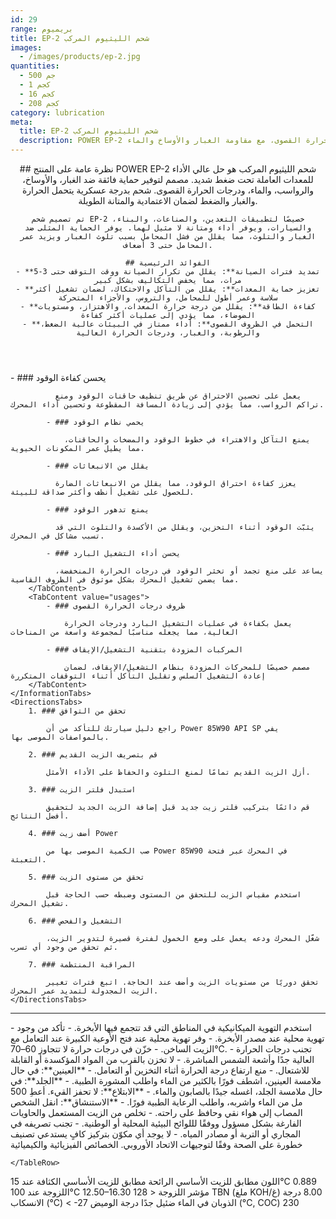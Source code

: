 ```yaml
---
id: 29
range: بريميوم
title: EP-2 شحم الليثيوم المركب
images:
  - /images/products/ep-2.jpg
quantities:
  - 500 جم
  - 1 كجم
  - 16 كجم
  - 208 كجم
category: lubrication
meta:
  title: EP-2 شحم الليثيوم المركب
  description: POWER EP-2 شحم ليثيوم مركب عالي الأداء، مصمم لتوفير حماية فائقة للمعدات العاملة تحت الضغط الشديد ودرجات الحرارة القصوى، مع مقاومة الغبار والأوساخ والماء.
---
```


<Header>
    ## نظرة عامة على المنتج
    POWER EP-2 شحم الليثيوم المركب هو حل عالي الأداء للمعدات العاملة تحت ضغط شديد. مصمم لتوفير حماية فائقة ضد الغبار، والأوساخ، والرواسب، والماء، ودرجات الحرارة القصوى. شحم بدرجة عسكرية يتحمل الحرارة والغبار والضغط لضمان الاعتمادية والمتانة الطويلة.

    تم تصميم شحم EP-2 خصيصًا لتطبيقات التعدين، والصناعات، والبناء، والسيارات، ويوفر أداء ومتانة لا مثيل لهما. يوفر الحماية المثلى ضد الغبار والتلوث، مما يقلل من فشل المحامل بسبب تلوث الغبار ويزيد عمر المحامل حتى 3 أضعاف.

    ## الفوائد الرئيسية
    - **تمديد فترات الصيانة**: يقلل من تكرار الصيانة ووقت التوقف حتى 3-5 مرات، مما يخفض التكاليف بشكل كبير
    - **تعزيز حماية المعدات**: يقلل من التآكل والاحتكاك، لضمان تشغيل أكثر سلاسة وعمر أطول للمحامل، والتروس، والأجزاء المتحركة
    - **كفاءة الطاقة**: يقلل من درجة حرارة المعدات، والاهتزاز، ومستويات الضوضاء، مما يؤدي إلى عمليات أكثر كفاءة
    - **التحمل في الظروف القصوى**: أداء ممتاز في البيئات عالية الضغط، والرطوبة، والغبار، ودرجات الحرارة العالية
</Header>

<Section>
    <InformationTabs>
        <TabContent value="core">
            - ### يحسن كفاءة الوقود

              يعمل على تحسين الاحتراق عن طريق تنظيف حاقنات الوقود ومنع تراكم الرواسب، مما يؤدي إلى زيادة المسافة المقطوعة وتحسين أداء المحرك.

            - ### يحمي نظام الوقود

                يمنع التآكل والاهتراء في خطوط الوقود والمضخات والحاقنات، مما يطيل عمر المكونات الحيوية.

            - ### يقلل من الانبعاثات

              يعزز كفاءة احتراق الوقود، مما يقلل من الانبعاثات الضارة للحصول على تشغيل أنظف وأكثر صداقة للبيئة.
    
            - ### يمنع تدهور الوقود

              يثبّت الوقود أثناء التخزين، ويقلل من الأكسدة والتلوث التي قد تسبب مشاكل في المحرك.
    
            - ### يحسن أداء التشغيل البارد

              يساعد على منع تجمد أو تخثر الوقود في درجات الحرارة المنخفضة، مما يضمن تشغيل المحرك بشكل موثوق في الظروف القاسية.
        </TabContent>
        <TabContent value="usages">
            - ### ظروف درجات الحرارة القصوى

                يعمل بكفاءة في عمليات التشغيل البارد ودرجات الحرارة العالية، مما يجعله مناسبًا لمجموعة واسعة من المناخات

            - ### المركبات المزودة بتقنية التشغيل/الإيقاف

                مصمم خصيصًا للمحركات المزودة بنظام التشغيل/الإيقاف، لضمان إعادة التشغيل السلس وتقليل التآكل أثناء التوقفات المتكررة
        </TabContent>
    </InformationTabs>
    <DirectionsTabs>
        1. ### تحقق من التوافق
    
            راجع دليل سيارتك للتأكد من أن Power 85W90 API SP يفي بالمواصفات الموصى بها.
   
        2. ### قم بتصريف الزيت القديم
    
            أزل الزيت القديم تمامًا لمنع التلوث والحفاظ على الأداء الأمثل.
   
        3. ### استبدل فلتر الزيت
    
            قم دائمًا بتركيب فلتر زيت جديد قبل إضافة الزيت الجديد لتحقيق أفضل النتائج.
   
        4. ### أضف زيت Power
    
            صب الكمية الموصى بها من Power 85W90 في المحرك عبر فتحة التعبئة.
   
        5. ### تحقق من مستوى الزيت
    
            استخدم مقياس الزيت للتحقق من المستوى وضبطه حسب الحاجة قبل تشغيل المحرك.
   
        6. ### التشغيل والفحص
    
            شغّل المحرك ودعه يعمل على وضع الخمول لفترة قصيرة لتدوير الزيت، ثم تحقق من وجود أي تسرب.
   
        7. ### المراقبة المنتظمة
    
            تحقق دوريًا من مستويات الزيت وأضف عند الحاجة. اتبع فترات تغيير الزيت المجدولة لتمديد عمر المحرك.
    </DirectionsTabs>
</Section>

***

<Section>
    <SafetyTabs>
        <TabContent value="handling">
            - استخدم التهوية الميكانيكية في المناطق التي قد تتجمع فيها الأبخرة.
            - تأكد من وجود تهوية محلية عند مصدر الأبخرة.
            - وفر تهوية محلية عند فتح الأوعية الكبيرة عند التعامل مع الزيت الساخن.
            - خزّن في درجات حرارة لا تتجاوز 60–70°C.
            - تجنب درجات الحرارة العالية جدًا وأشعة الشمس المباشرة.
            - لا تخزن بالقرب من المواد المؤكسدة أو القابلة للاشتعال.
            - منع ارتفاع درجة الحرارة أثناء التخزين أو التعامل.
        </TabContent>
        <TabContent value="first-aid">
            - **العينين**: في حال ملامسة العينين، اشطف فورًا بالكثير من الماء واطلب المشورة الطبية.
            - **الجلد**: في حال ملامسة الجلد، اغسله جيدًا بالصابون والماء.
            - **الابتلاع**: لا تحفز القيء. أعطِ 500 مل من الماء واشربه، واطلب الرعاية الطبية فورًا.
            - **الاستنشاق**: انقل الشخص المصاب إلى هواء نقي وحافظ على راحته.
        </TabContent>
        <TabContent value="disposal">
            - تخلص من الزيت المستعمل والحاويات الفارغة بشكل مسؤول ووفقًا لللوائح البيئية المحلية أو الوطنية.
            - تجنب تصريفه في المجاري أو التربة أو مصادر المياه.
        </TabContent>
        <TabContent value="hazardous">
            - لا يوجد أي مكوّن بتركيز كافٍ يستدعي تصنيف خطورة على الصحة وفقًا لتوجيهات الاتحاد الأوروبي.
        </TabContent>
    </SafetyTabs>
  
   <Table>
  <TableHeader>
    <TableRow col={2}>
      <TableHead>الخصائص الفيزيائية والكيميائية</TableHead>
    
    </TableRow>
  </TableHeader>
  <TableBody>
    <TableRow>
      <TableCell>اللون</TableCell>
      <TableCell>مطابق للزيت الأساسي</TableCell>
    </TableRow>
    <TableRow>
      <TableCell>الرائحة</TableCell>
      <TableCell>مطابق للزيت الأساسي</TableCell>
    </TableRow>
    <TableRow>
      <TableCell>الكثافة عند 15°C</TableCell>
      <TableCell>0.889</TableCell>
    </TableRow>
    <TableRow>
      <TableCell>اللزوجة عند 100°C</TableCell>
      <TableCell>12.50–16.30</TableCell>
    </TableRow>
    <TableRow>
      <TableCell>مؤشر اللزوجة</TableCell>
      <TableCell>&lt; 128</TableCell>
    </TableRow>
    <TableRow>
      <TableCell>TBN (ملغ KOH/غ)</TableCell>
      <TableCell>8.00</TableCell>
    </TableRow>
    <TableRow>
      <TableCell>درجة الانسكاب (°C)</TableCell>
      <TableCell>&lt; -27</TableCell>
    </TableRow>
    <TableRow>
      <TableCell>الذوبان في الماء</TableCell>
      <TableCell>ضئيل جدًا</TableCell>
    </TableRow>
    <TableRow>
      <TableCell>درجة الوميض (°C, COC)</TableCell>
      <TableCell>230</TableCell>
    </TableRow>
  </TableBody>
</Table>

</Section>
